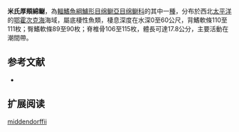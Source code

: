 {{Speciesbox
| name = 米氏厚頰綿鳚
| image = 
| status = LC
| status_system = IUCN3.1
| genus = Hadropareia
| species = middendorffii
| authority = [[Schmidt|Schmidt]], 1904
| synonyms = *''Hadropareia middendorffi''<br /><small>Schmidt, 1904</small>
*''Hadropareia middendorfii''<br /><small>Schmidt, 1904</small>
}}

'''米氏厚頰綿鳚'''，為[[輻鰭魚綱|輻鰭魚綱]][[鱸形目|鱸形目]][[绵鳚亞目|绵鳚亞目]][[绵鳚科|绵鳚科]]的其中一[[種|種]]，分布於西北[[太平洋|太平洋]]的[[鄂霍次克海|鄂霍次克海]]海域，屬底棲性魚類，棲息深度在水深0至60公尺，背鰭軟條110至111枚；臀鰭軟條89至90枚；脊椎骨106至115枚，體長可達17.8公分，主要活動在潮間帶。

==参考文献==
*{{FishBase_species|genus=Hadropareia|species=middendorffii|year=2011|month=12}}

== 扩展阅读 ==
{{refbegin}}
{{wikispecies-inline|Hadropareia middendorffii|米氏厚頰綿鳚}}
{{refend}}
{{Taxonbar|from=Q1096489}}

[[Category:厚頰綿鳚属|middendorffii]]


{{鱸形目小作品}}